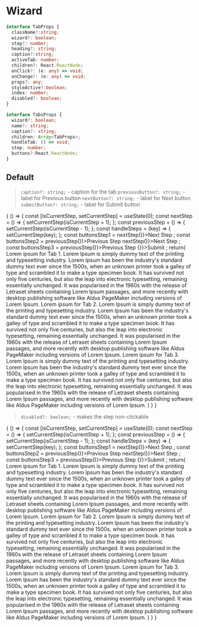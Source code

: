 
<Meta title="Components/Wizard" component={Tabs} />

# Wizard

```typescript
interface TabProps {
  className?:string;
  wizard?: boolean;
  step?: number;
  heading?: string;
  caption?:string;
  activeTab: number;
  children?: React.ReactNode;
  onClick?: (e: any) => void;
  onChange?: (e: any) => void;
  props?: any;
  styleActive?:boolean;
  index: number;
  disabled?: boolean;
}

interface TabsProps {
  wizard?: boolean;
  name?: string;
  caption?: string;
  children: Array<TabProps>;
  handleTab: () => void;
  step: number;
  buttons?:React.ReactNode;
}
```

## Default

> `caption?: string;` - caption for the tab
> `previousButton?: string;` - label for Previous button
> `nextButton?: string;` - label for Next button
> `submitButton?: string;` - label for Submit button

<Preview>
  <Story name="default">
    {
      () => {
        const [isCurrentStep, setCurrentStep] = useState(0);
        const nextStep = () => {
          setCurrentStep(isCurrentStep + 1);
        };
        const previousStep = () => {
          setCurrentStep(isCurrentStep - 1);
        };
        const handleSteps = (key) => {
          setCurrentStep(key);
        };
        const buttonsStep1 = <React.Fragment>
          <ButtonNext onClick={() => nextStep()}>Next Step</ButtonNext>
        </React.Fragment>;
        const buttonsStep2 = <React.Fragment>
          <ButtonPrevious onClick={() => previousStep()}>Previous Step</ButtonPrevious>
          <ButtonNext onClick={() => nextStep()}>Next Step</ButtonNext>
        </React.Fragment>;
        const buttonsStep3 = <React.Fragment>
          <ButtonPrevious onClick={() => previousStep()}>Previous Step</ButtonPrevious>
          <ButtonNext onClick={() => {}}>Submit</ButtonNext>
        </React.Fragment>;
        return(
          <Tabs step={isCurrentStep} wizard handleTab={handleSteps}>
            <Tab heading="Tab 1" caption="Small caption for Tab 1" buttons={buttonsStep1}>
              <Text>Lorem ipsum for Tab 1. Lorem Ipsum is simply dummy text of the printing and typesetting industry. Lorem Ipsum has been the industry's standard dummy text ever since the 1500s, when an unknown printer took a galley of type and scrambled it to make a type specimen book. It has survived not only five centuries, but also the leap into electronic typesetting, remaining essentially unchanged. It was popularised in the 1960s with the release of Letraset sheets containing Lorem Ipsum passages, and more recently with desktop publishing software like Aldus PageMaker including versions of Lorem Ipsum.</Text>
            </Tab>
            <Tab heading="Tab 2" caption="Small caption for Tab 2" buttons={buttonsStep2}>
              <Text>Lorem ipsum for Tab 2. Lorem Ipsum is simply dummy text of the printing and typesetting industry. Lorem Ipsum has been the industry's standard dummy text ever since the 1500s, when an unknown printer took a galley of type and scrambled it to make a type specimen book. It has survived not only five centuries, but also the leap into electronic typesetting, remaining essentially unchanged. It was popularised in the 1960s with the release of Letraset sheets containing Lorem Ipsum passages, and more recently with desktop publishing software like Aldus PageMaker including versions of Lorem Ipsum.</Text>
            </Tab>
            <Tab heading="Tab 3" caption="Small caption for Tab 3" buttons={buttonsStep3}>
              <Text>Lorem ipsum for Tab 3. Lorem Ipsum is simply dummy text of the printing and typesetting industry. Lorem Ipsum has been the industry's standard dummy text ever since the 1500s, when an unknown printer took a galley of type and scrambled it to make a type specimen book. It has survived not only five centuries, but also the leap into electronic typesetting, remaining essentially unchanged. It was popularised in the 1960s with the release of Letraset sheets containing Lorem Ipsum passages, and more recently with desktop publishing software like Aldus PageMaker including versions of Lorem Ipsum.</Text>
            </Tab>
          </Tabs>
        )
      }
    }
  </Story>
</Preview>

> `disabled?: boolean;` - makes the step non-clickable

<Preview>
  <Story name="disabled">
    {
      () => {
        const [isCurrentStep, setCurrentStep] = useState(0);
        const nextStep = () => {
          setCurrentStep(isCurrentStep + 1);
        };
        const previousStep = () => {
          setCurrentStep(isCurrentStep - 1);
        };
        const handleSteps = (key) => {
          setCurrentStep(key);
        };
        const buttonsStep1 = <React.Fragment>
          <ButtonNext onClick={() => nextStep()}>Next Step</ButtonNext>
        </React.Fragment>;
        const buttonsStep2 = <React.Fragment>
          <ButtonPrevious onClick={() => previousStep()}>Previous Step</ButtonPrevious>
          <ButtonNext onClick={() => nextStep()}>Next Step</ButtonNext>
        </React.Fragment>;
        const buttonsStep3 = <React.Fragment>
          <ButtonPrevious onClick={() => previousStep()}>Previous Step</ButtonPrevious>
          <ButtonNext onClick={() => {}}>Submit</ButtonNext>
        </React.Fragment>;
        return(
          <Tabs step={isCurrentStep} wizard handleTab={handleSteps}>
            <Tab heading="Tab 1" caption="Small caption for Tab 1" buttons={buttonsStep1}>
              <Text>Lorem ipsum for Tab 1. Lorem Ipsum is simply dummy text of the printing and typesetting industry. Lorem Ipsum has been the industry's standard dummy text ever since the 1500s, when an unknown printer took a galley of type and scrambled it to make a type specimen book. It has survived not only five centuries, but also the leap into electronic typesetting, remaining essentially unchanged. It was popularised in the 1960s with the release of Letraset sheets containing Lorem Ipsum passages, and more recently with desktop publishing software like Aldus PageMaker including versions of Lorem Ipsum.</Text>
            </Tab>
            <Tab disabled heading="Tab 2" caption="Small caption for Tab 2" buttons={buttonsStep2}>
              <Text>Lorem ipsum for Tab 2. Lorem Ipsum is simply dummy text of the printing and typesetting industry. Lorem Ipsum has been the industry's standard dummy text ever since the 1500s, when an unknown printer took a galley of type and scrambled it to make a type specimen book. It has survived not only five centuries, but also the leap into electronic typesetting, remaining essentially unchanged. It was popularised in the 1960s with the release of Letraset sheets containing Lorem Ipsum passages, and more recently with desktop publishing software like Aldus PageMaker including versions of Lorem Ipsum.</Text>
            </Tab>
            <Tab disabled heading="Tab 3" caption="Small caption for Tab 3" buttons={buttonsStep3}>
              <Text>Lorem ipsum for Tab 3. Lorem Ipsum is simply dummy text of the printing and typesetting industry. Lorem Ipsum has been the industry's standard dummy text ever since the 1500s, when an unknown printer took a galley of type and scrambled it to make a type specimen book. It has survived not only five centuries, but also the leap into electronic typesetting, remaining essentially unchanged. It was popularised in the 1960s with the release of Letraset sheets containing Lorem Ipsum passages, and more recently with desktop publishing software like Aldus PageMaker including versions of Lorem Ipsum.</Text>
            </Tab>
          </Tabs>
        )
      }
    }
  </Story>
</Preview>
